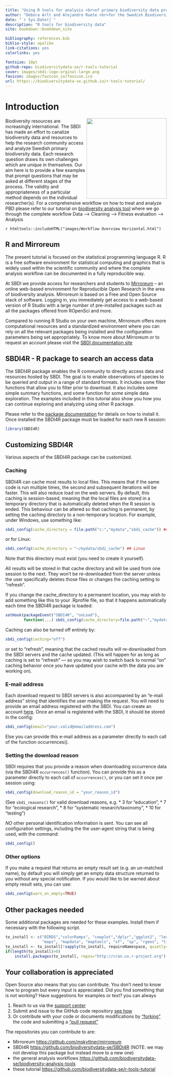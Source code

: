 ```yaml
---
title: "Using R tools for analysis <br>of primary biodiversity data provided by SBDI"
author: "Debora Arlt and Alejandro Ruete <br>for the Swedish Biodiversity Data Infrastructure" 
date: "`r Sys.Date()`"
description: "R tools for biodiversity data" 
site: bookdown::bookdown_site

bibliography: references.bib
biblio-style: apalike
link-citations: yes
colorlinks: yes

fontsize: 10pt
github-repo: biodiversitydata-se/r-tools-tutorial
cover: images/sbdi-logo-orginal-large.png
favicon: images/favicon_io/favicon.ico
url: https\://biodiversitydata-se.github.io/r-tools-tutorial/
---
```


# Introduction {.unnumbered}
<img src="sbdi-logo-orginal-large.png" class="cover" width="250" style="float: right;"/> Biodiversity resources are increasingly international. The SBDI has made an effort to canalize biodiversity data and resources to help the research community access and analyze Swedish primary biodiversity data. Each research question draws its own challenges which are unique in themselves. Our aim here is to provide a few examples that prompt questions that may be asked at different stages of the process. The validity and appropriateness of a particular method depends on the individual researcher(s). For a comprehensive workflow on how to treat and analyze PBD please refer to our tutorial on [biodiversity analysis tool](https://github.com/biodiversitydata-se/biodiversity-analysis-tools) where we go through the complete workflow Data --> Cleaning --> Fitness evaluation --> Analysis 

`r htmltools::includeHTML("images/Workflow Overview Horizontal.html")`


## R and Mirroreum{.unnumbered}
The present tutorial is focused on the statistical programming language R. 
R is a free software environment for statistical computing and graphics that is 
widely used within the scientific community and where the complete analysis 
workflow can be documented in a fully reproducible way. 

At SBDI we provide access for researchers and students to [Mirroreum](https://mirroreum.biodiversitydata.se/) 
– an online web-based environment for Reproducible Open Research in the area of 
biodiversity analysis. Mirroreum is based on a Free and Open Source stack of software. 
Logging in, you immediately get access to a web-based version of R Studio with a
large number of pre-installed packages such as all the packages offered from ROpenSci and more.

Compared to running R Studio on your own machine, Mirroreum offers more 
computational resources and a standardized environment where you can rely on all 
the relevant packages being installed and the configuration parameters being set 
appropriately. 
To know more about Mirroreum or to request an account please visit the [SBDI documentation site](https://docs.biodiversitydata.se/analyse-data/mirroreum/)


## SBDI4R - R package to search an access data{.unnumbered}
The SBDI4R package enables the R community to directly access data and resources
hosted by SBDI. The goal is to enable observations of species to be
queried and output in a range of standard formats. It includes some filter functions 
that allow you to filter prior to download. It also includes some simple summary 
functions, and some function for some simple data exploration. The examples 
included in this tutorial also show you how you can continue exploring and analyzing
using other R package.

Please refer to the [package documentation](https://biodiversitydata-se.github.io/SBDI4R)
for details on how to install it. Once installed the SBDI4R package must be loaded
for each new R session:

```r
library(SBDI4R)
```
## Customizing SBDI4R{.unnumbered}

Various aspects of the SBDI4R package can be customized. 

### Caching{.unnumbered}

SBDI4R can cache most results to local files. This means that if the
same code is run multiple times, the second and subsequent iterations
will be faster. This will also reduce load on the web servers. By
default, this caching is session-based, meaning that the local files are
stored in a temporary directory that is automatically deleted when the R
session is ended. This behaviour can be altered so that caching is
permanent, by setting the caching directory to a non-temporary location.
For example, under Windows, use something like:

```r
sbdi_config(cache_directory = file.path("c:","mydata","sbdi_cache")) ## Windows
```

or for Linux:

```r
sbdi_config(cache_directory = "~/mydata/sbdi_cache") ## Linux
```

Note that this directory must exist (you need to create it yourself).

All results will be stored in that cache directory and will be used from
one session to the next. They won't be re-downloaded from the server
unless the user specifically deletes those files or changes the caching
setting to "refresh".

If you change the cache_directory to a permanent location, you may wish
to add something like this to your .Rprofile file, so that it happens
automatically each time the SBDI4R package is loaded:

```r
setHook(packageEvent("SBDI4R", "onLoad"), 
        function(...) sbdi_config(cache_directory=file.path("~","mydata","sbdi_cache")))
```

Caching can also be turned off entirely by:

```r
sbdi_config(caching="off")
```

or set to "refresh", meaning that the cached results will re-downloaded
from the SBDI servers and the cache updated. (This will happen for as
long as caching is set to "refresh" — so you may wish to switch back to
normal "on" caching behavior once you have updated your cache with the
data you are working on).

### E-mail address{.unnumbered}

Each download request to SBDI servers is also accompanied by an "e-mail address"
string that identifies the user making the request. You will need to provide an 
email address registered with the SBDI. You can create an account 
[here](https://auth.biodiversitydata.se/cas/login). Once an email is registered 
with the SBDI, it should be stored in the config:

```r
sbdi_config(email="your.valid@emailaddress.com")
```

Else you can provide this e-mail address as a parameter directly to
each call of the function occurrences().


### Setting the download reason{.unnumbered}

SBDI requires that you provide a reason when downloading occurrence data
(via the SBDI4R `occurrences()` function). You can provide this as a
parameter directly to each call of `occurrences()`, or you can set it
once per session using:

```r
sbdi_config(download_reason_id = "your_reason_id")
```
(See `sbdi_reasons()` for valid download reasons, e.g.
  * 3 for "education",
  * 7 for "ecological research", 
  * 8 for "systematic research/taxonomy", 
  * 10 for "testing")

*NO* other personal identification information is sent. You can see all
configuration settings, including the the user-agent string that is
being used, with the command:

```r
sbdi_config()
```

### Other options{.unnumbered}

If you make a request that returns an empty result set (e.g. an
un-matched name), by default you will simply get an empty data structure
returned to you without any special notification. If you would like to
be warned about empty result sets, you can use:

```r
sbdi_config(warn_on_empty=TRUE)
```


## Other packages needed {.unnumbered}

Some additional packages are needed for these examples. Install them if necessary 
with the following script.

```r
to_install <- c("BIRDS","colorRamps", "cowplot","dplyr","ggplot2", "leaflet",
                "maps", "mapdata", "maptools", "sf", "sp", "rgeos", "tidyr", "xts")
to_install <- to_install[!sapply(to_install, requireNamespace, quietly=TRUE)]
if(length(to_install)>0)
    install.packages(to_install, repos="http://cran.us.r-project.org")
```

## Your collaboration is appreciated {.unnumbered}
Open Source also means that you can contribute. You don't need to know how to program
but every input is appreciated. Did you find something that is not working? 
Have suggestions for examples or text? you can always 

1.  Reach to us via the [support center](https://docs.biodiversitydata.se/support/)
2.  Submit and issue to the GitHub code repository [see how](https://docs.github.com/en/github/managing-your-work-on-github/managing-your-work-with-issues-and-pull-requests/creating-an-issue) 
3.  Or contribute with your code or documents modifications by ["forking"](https://docs.github.com/en/github/getting-started-with-github/quickstart/fork-a-repo)
the code and submitting a ["pull request"](https://docs.github.com/en/github/collaborating-with-issues-and-pull-requests/proposing-changes-to-your-work-with-pull-requests/creating-a-pull-request-from-a-fork)

The repositories you can contribute to are: 

* Mirroreum [https://github.com/mskyttner/mirroreum](https://github.com/mskyttner/mirroreum)  
* SBDI4R [https://github.com/biodiversitydata-se/SBDI4R](https://github.com/biodiversitydata-se/SBDI4R) (NOTE: we may not develop this package but instead move to a new one)  
* the general analysis workflows [https://github.com/biodiversitydata-se/biodiversity-analysis-tools](https://github.com/biodiversitydata-se/biodiversity-analysis-tools)  
* these tutorial [https://github.com/biodiversitydata-se/r-tools-tutorial](https://github.com/biodiversitydata-se/r-tools-tutorial)  